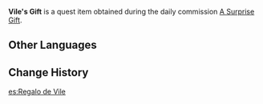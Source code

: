{{Item Infobox
|id           = 100510
|image        = Item Parcel.png
|type         = Quest Items
|description  = A gift acquired from [[Vile]]. Given how heavy it is to hold, there must be quite a lot of items inside.
|source1      = Obtained during the commission [[A Surprise Gift]]
}}
'''Vile's Gift''' is a quest item obtained during the daily commission [[A Surprise Gift]].

==Other Languages==
{{Other Languages
|default_hidden = 1
|en      = Vile's Gift
|zhs     = 薇尔的「礼物」
|zhs_rm  = Wēi'ěr de "Lǐwù"
|zht     = 薇爾的「禮物」
|zht_rm  = Wēi'ěr de "Lǐwù"
|ja      = ヴァルの「プレゼント」
|ja_rm   = Varu no "Purezento"
|ko      = 베일의 「선물」
|ko_rm   = Beil-ui "Seonmul"
|es      = Regalo de Vile
|fr      = Cadeau de Val
|ru      = Подарок Вэл
|th      = "ของขวัญ" ของ Vile
|th_rm   = 
|vi      = "Món quà" của Vile
|de      = Viles Geschenk
|id      = Hadiah Vile
|pt      = Presente da Vile
|tr      = Vile'ın Hediyesi
|it      = Regalo di Vile
}}

==Change History==
{{Change History|1.0}}

[[es:Regalo de Vile]]